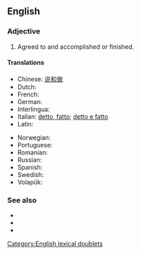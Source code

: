 ==English==

===Adjective===
{{head|en|adjective|head=[[said]] and [[done]]}}

# {{lb|en|idiomatic}} Agreed to and accomplished or finished. {{rfex|lang=en}}

====Translations====
{{trans-top|agreed to and accomplished or finished}}
* Chinese: [[说和做]]
* Dutch: {{t|nl|zo gezegd, zo gedaan}}
* French: {{t|fr|dit et fait}}
* German: {{t|de|gesagt getan}}
* Interlingua: {{t|ia|dicite e facite}}
* Italian: [[detto, fatto]]; [[detto e fatto]]
* Latin: {{t|la|dictum et factum}}
{{trans-mid}}
* Norwegian: {{t|no|sagt og gjort}}
* Portuguese: {{t+|pt|dito e feito}}
* Romanian: {{t|ro|zis și făcut}}
* Russian: {{t|ru|ска́зано-сде́лано}}
* Spanish: {{t|es|dicho y hecho}}
* Swedish: {{t|sv|sagt och gjort}}
* Volapük: {{t|vo|esagon ed emekon}}
{{trans-bottom}}

===See also===
* {{l|en|when all's said and done}}
* {{l|en|easier said than done}}
* {{l|en|no sooner said than done}}

[[Category:English lexical doublets]]
